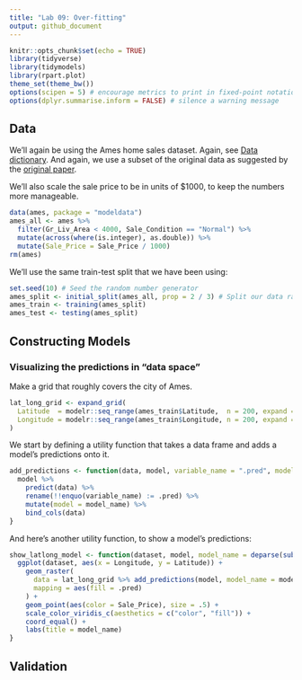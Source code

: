 ```yaml
---
title: "Lab 09: Over-fitting"
output: github_document
---
```


```r
knitr::opts_chunk$set(echo = TRUE)
library(tidyverse)
library(tidymodels)
library(rpart.plot)
theme_set(theme_bw())
options(scipen = 5) # encourage metrics to print in fixed-point notation
options(dplyr.summarise.inform = FALSE) # silence a warning message
```

## Data

We'll again be using the Ames home sales dataset.
Again, see [Data dictionary](http://jse.amstat.org/v19n3/decock/DataDocumentation.txt).
And again, we use a subset of the original data as suggested by the
[original paper](http://jse.amstat.org/v19n3/decock.pdf).

We'll also scale the sale price to be in units of $1000, to keep the numbers more manageable.

```r
data(ames, package = "modeldata")
ames_all <- ames %>%
  filter(Gr_Liv_Area < 4000, Sale_Condition == "Normal") %>%
  mutate(across(where(is.integer), as.double)) %>%
  mutate(Sale_Price = Sale_Price / 1000)
rm(ames)
```

We'll use the same train-test split that we have been using:

```r
set.seed(10) # Seed the random number generator
ames_split <- initial_split(ames_all, prop = 2 / 3) # Split our data randomly
ames_train <- training(ames_split)
ames_test <- testing(ames_split)
```

## Constructing Models


### Visualizing the predictions in "data space"

Make a grid that roughly covers the city of Ames.

```r
lat_long_grid <- expand_grid(
  Latitude  = modelr::seq_range(ames_train$Latitude,  n = 200, expand = .05),
  Longitude = modelr::seq_range(ames_train$Longitude, n = 200, expand = .05),
)
```

We start by defining a utility function that takes a data frame and adds a model's
predictions onto it.

```r
add_predictions <- function(data, model, variable_name = ".pred", model_name = deparse(substitute(model))) {
  model %>%
    predict(data) %>%
    rename(!!enquo(variable_name) := .pred) %>%
    mutate(model = model_name) %>%
    bind_cols(data)
}
```

And here's another utility function, to show a model's predictions:

```r
show_latlong_model <- function(dataset, model, model_name = deparse(substitute(model))) {
  ggplot(dataset, aes(x = Longitude, y = Latitude)) +
    geom_raster(
      data = lat_long_grid %>% add_predictions(model, model_name = model_name),
      mapping = aes(fill = .pred)
    ) +
    geom_point(aes(color = Sale_Price), size = .5) +
    scale_color_viridis_c(aesthetics = c("color", "fill")) +
    coord_equal() +
    labs(title = model_name)
}
```

## Validation


